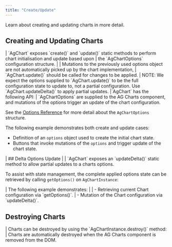 ```yaml
---
title: "Create/Update"
---
```


Learn about creating and updating charts in more detail.

## Creating and Updating Charts

<framework-specific-section frameworks="javascript">
| `AgChart` exposes `create()` and `update()` static methods to perform chart initialisation and update based upon
| the `AgChartOptions` configuration structure.
| 
| Mutations to the previously used options object are not automatically picked up by the chart implementation,
| `AgChart.update()` should be called for changes to be applied.
|
</framework-specific-section>

<framework-specific-section frameworks="javascript">
<note>
NOTE: We expect the options supplied to `AgChart.update()` to be the full configuration state to update
to, not a partial configuration. Use `AgChart.updateDelta()` to apply partial updates.
</note>
</framework-specific-section>

<framework-specific-section frameworks="javascript">
|`AgChart` has the following API:
</framework-specific-section>

<framework-specific-section frameworks="javascript">
<api-documentation source='charts-api/doc-interfaces.AUTO.json' section="AgChart" names='["create", "update"]' config='{ "showSnippets": false, "lookupRoot": "charts-api", "suppressTypes": ["AgChartInstance", "AgChartOptions", "DeepPartial"] }'></api-documentation>
</framework-specific-section>

<framework-specific-section frameworks="frameworks">
| `AgChartOptions` are supplied to the AG Charts component, and mutations of the options trigger an update of the chart configuration.
</framework-specific-section>

See the [Options Reference](/charts-api/) for more detail about the `AgChartOptions` structure.

The following example demonstrates both create and update cases:

- Definition of an `options` object used to create the initial chart state.
- Buttons that invoke mutations of the `options` and trigger update of the chart state.

<ChartExampleRunner title='Create and Update with AgChartOptions' name='create-update' type='generated'></ChartExampleRunner>

<framework-specific-section frameworks="javascript">
| ## Delta Options Update
|
| `AgChart` exposes an `updateDelta()` static method to allow partial updates to a charts options.
</framework-specific-section>
<framework-specific-section frameworks="javascript">
<api-documentation source='charts-api/doc-interfaces.AUTO.json' section="AgChart" names='["updateDelta"]' config='{ "showSnippets": false, "lookupRoot": "charts-api", "suppressTypes": ["AgChartInstance", "AgChartOptions", "DeepPartial"] }'></api-documentation>
</framework-specific-section>
<framework-specific-section frameworks="javascript">
<br>

To assist with state management, the complete applied options state can be retrieved by calling `getOptions()` on `AgChartInstance`:

</framework-specific-section>
<framework-specific-section frameworks="javascript">
<api-documentation source='charts-api/doc-interfaces.AUTO.json' section="AgChartInstance" names='["getOptions"]' config='{ "showSnippets": false, "lookupRoot": "charts-api", "suppressTypes": ["AgChartInstance", "AgChartOptions", "DeepPartial"] }'></api-documentation>
</framework-specific-section>
<framework-specific-section frameworks="javascript">
| The following example demonstrates:
| 
| - Retrieving current Chart configuration via `getOptions()`.
| - Mutation of the Chart configuration via `updateDelta()`.
</framework-specific-section>
<framework-specific-section frameworks="javascript">
<ChartExampleRunner title='Update with Partial AgChartOptions' name='update-partial' type='typescript'></ChartExampleRunner>
<api-documentation source='charts-api/doc-interfaces.AUTO.json' section="AgChart" names='["updateDelta"]' config='{ "showSnippets": false, "lookupRoot": "charts-api", "suppressTypes": ["AgChartInstance", "AgChartOptions", "DeepPartial"] }'></api-documentation>
</framework-specific-section>
</framework-specific-section>

## Destroying Charts

<framework-specific-section frameworks="javascript">
| Charts can be destroyed by using the `AgChartInstance.destroy()` method:
</framework-specific-section>
<framework-specific-section frameworks="javascript">
<api-documentation source='charts-api/doc-interfaces.AUTO.json' section="AgChartInstance" names='["destroy"]' config='{ "showSnippets": false, "lookupRoot": "charts-api", "suppressTypes": ["AgChartInstance", "AgChartOptions", "DeepPartial"] }'></api-documentation>
</framework-specific-section>

<framework-specific-section frameworks="frameworks">
| Charts are automatically destroyed when the AG Charts component is removed from the DOM.
</framework-specific-section>
